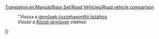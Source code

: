 [[Translation:en/Manual/Base Set/Road Vehicles/Road vehicle comparison]]

:''Vissza a [[hu/Manual/Base Set/Járművek összehasonlító listái|járművek összehasonlító listáihoz]]
:''Vissza a [[hu/Manual/Közúti járművek|Közúti járművek]] cikkhez''
{{hu/Manual/Base Set/Road Vehicles/KözútiTáblaFejléc}}
{{en/Manual/Base Set/Road Vehicles/Tablespacer|11}}
{{hu/Manual/Base Set/Road Vehicles/KözútiTáblaSor|TSR|1930|MPS királyi [[hu/Manual/Base Set/Road Vehicles/Buszok|busz]]       |4,920|9,840|426|852|56|35|31 utas|12}}
{{hu/Manual/Base Set/Road Vehicles/KözútiTáblaSor|TSR|1964|Hereford Leopárd Busz  |5,740|11,480|600|1,200|88|55|35 utas|15}}
{{hu/Manual/Base Set/Road Vehicles/KözútiTáblaSor|TSR|1987|Foster busz            |6,150|12,300|834|1,668|112|70|37 utas|15}}
{{hu/Manual/Base Set/Road Vehicles/KözútiTáblaSor|TSR|2008|Foster MkII szuperbusz |6,560|13,120|1,125|2,250|127|79|40 utas|15}}
{{hu/Manual/Base Set/Road Vehicles/KözútiTáblaSor|Y  |1946|Cammogó MkI Bus        |4,920|9,840|426|852|56|35|30 utas|15}}
{{hu/Manual/Base Set/Road Vehicles/KözútiTáblaSor|Y  |1972|Cammogó MkII Bus       |5,740|11,480|801|1,602|96|60|35 utas|15}}
{{hu/Manual/Base Set/Road Vehicles/KözútiTáblaSor|Y  |2010|Cammogó MkIII Bus      |6,560|13,120|1,125|2,250|120|75|38 utas|15}}
{{en/Manual/Base Set/Road Vehicles/Tablespacer|11}}
{{hu/Manual/Base Set/Road Vehicles/KözútiTáblaSor|TSR|1935|MPS [[hu/Manual/Base Set/Road Vehicles/Levélszállítók|levélszállító]] |4,715|9,430|421|842|48|30|22 csomag levél|15}}
{{hu/Manual/Base Set/Road Vehicles/KözútiTáblaSor|TSR|1980|Reynard levélszállító  |5,535|11,070|787|1,574|88|55|28 csomag levél|15}}
{{hu/Manual/Base Set/Road Vehicles/KözútiTáblaSor|TSR|2018|Perry levélszállító    |5,945|11,890|1,125|2,250|112|70|30 csomag levél|15}}
{{hu/Manual/Base Set/Road Vehicles/KözútiTáblaSor|Y  |1935|ErőGép levélszállító   |6,289|12,578|562|1,124|48|30|22 csomag levél|15}}
{{hu/Manual/Base Set/Road Vehicles/KözútiTáblaSor|Y  |1980|SemmiErő levélszállító |7,382|14,764|1,050|2,100|88|55|28 csomag levél|15}}
{{hu/Manual/Base Set/Road Vehicles/KözútiTáblaSor|Y  |2018|ZummDeGyors levélszállító|7,929|15,858|1,500|3,000|112|70|30 csomag levél|15}}
{{en/Manual/Base Set/Road Vehicles/Tablespacer|11}}
{{hu/Manual/Base Set/Road Vehicles/KözútiTáblaSor|TSR|1936|Witcombe [[hu/Manual/Base Set/Road Vehicles/Olajszállítók|olajszállító]]|4,510|9,020|421|842|48|30|21 ezer liter olaj|15}}
{{hu/Manual/Base Set/Road Vehicles/KözútiTáblaSor|TSR|1973|Foster olajszállító |5,740|11,480|787|1,574|88|55|21 ezer liter olaj|15}}
{{hu/Manual/Base Set/Road Vehicles/KözútiTáblaSor|TSR|2005|Perry olajszállító  |6,150|12,300|1,125|2,250|112|70|21 ezer liter olaj|15}}
{{en/Manual/Base Set/Road Vehicles/Tablespacer|11}}
{{hu/Manual/Base Set/Road Vehicles/KözútiTáblaSor|TSR|1936|Balogh [[hu/Manual/Base Set/Road Vehicles/Áruszállítók|áruszállító]]|4,387|8,774|421|842|48|30|14 láda áru|15}}
{{hu/Manual/Base Set/Road Vehicles/KözútiTáblaSor|TSR|1974|Craighead áruszállító|5,330|10,660|787|1,574|88|55|16 láda áru|15}}
{{hu/Manual/Base Set/Road Vehicles/KözútiTáblaSor|TSR|2005|Goss áruszállító|5,740|11,480|1,125|2,250|112|70|18 láda áru|15}}
{{en/Manual/Base Set/Road Vehicles/Tablespacer|11}}
{{hu/Manual/Base Set/Road Vehicles/KözútiTáblaSor|TSR|1935|Hereford [[hu/Manual/Base Set/Road Vehicles/Gabonaszállítók|gabonaszállító]]|4,674|9,348|421|842|48|30|20 tonna gabona|15}}
{{hu/Manual/Base Set/Road Vehicles/KözútiTáblaSor|TSR|1979|Thomas gabonaszállító|5,453|10,906|787|1,574|88|55|25 tonna gabona|15}}
{{hu/Manual/Base Set/Road Vehicles/KözútiTáblaSor|TSR|2010|Goss gabonaszállító |5,863|11,726|1,125|2,250|112|70|30 tonna gabona|15}}
{{en/Manual/Base Set/Road Vehicles/Tablespacer|11}}
{{hu/Manual/Base Set/Road Vehicles/KözútiTáblaSor|TS|1935|Talbott [[hu/Manual/Base Set/Road Vehicles/Állatszállítók|állatszállító]] |4,305|8,610|421|842|48|30|14 állat|15}}
{{hu/Manual/Base Set/Road Vehicles/KözútiTáblaSor|TS|1980|Uhl állatszállító|5,330|10,660|787|1,574|88|55|16 állat|15}}
{{hu/Manual/Base Set/Road Vehicles/KözútiTáblaSor|TS|2022|Foster állatszállító|5,740|11,480|1,125|2,250|112|70|18 állat|15}}
{{en/Manual/Base Set/Road Vehicles/Tablespacer|11}}
{{hu/Manual/Base Set/Road Vehicles/KözútiTáblaSor|TSR|1935|Witcombe [[hu/Manual/Base Set/Road Vehicles/Faszállítók|faszállító]]|4,838|9,676|421|842|48|30|20 tonna fa|15}}
{{hu/Manual/Base Set/Road Vehicles/KözútiTáblaSor|TSR|1974|Foster faszállító|5,617|11,234|787|1,574|88|55|22 tonna fa|15}}
{{hu/Manual/Base Set/Road Vehicles/KözútiTáblaSor|TSR|2018|Moreland faszállító|6,027|12,054|1,125|2,250|112|70|24 tonna fa|15}}
{{en/Manual/Base Set/Road Vehicles/Tablespacer|11}}
{{hu/Manual/Base Set/Road Vehicles/KözútiTáblaSor|TSR|1936|Balogh [[hu/Manual/Base Set/Road Vehicles/Páncélkocsik|páncélkocsi]]|5,945|11,890|421|842|48|30|12 csomag értéktárgy*|15}}
{{hu/Manual/Base Set/Road Vehicles/KözútiTáblaSor|TSR|1981|Uhl páncélkocsi    |6,970|13,940|787|1,574|88|55|15 csomag értéktárgy*|15}}
{{hu/Manual/Base Set/Road Vehicles/KözútiTáblaSor|TSR|2012|Foster páncélkocsi|7,380|14,760|1,125|2,250|112|70|16 csomag értéktárgy*|15}}
{{en/Manual/Base Set/Road Vehicles/Tablespacer|11}}
{{hu/Manual/Base Set/Road Vehicles/KözútiTáblaSor|TS |1935|Balogh [[hu/Manual/Base Set/Road Vehicles/Szénszállítók|szénszállító]]|4,428|8,856|421|842|48|30|20 tonna szén|15}}
{{hu/Manual/Base Set/Road Vehicles/KözútiTáblaSor|TS |1975|Uhl szénszállító   |5,248|10,496|787|1,574|88|55|25 tonna szén|15}}
{{hu/Manual/Base Set/Road Vehicles/KözútiTáblaSor|TS |2013|DW szénszállító      |5,658|11,316|1,125|2,250|112|70|28 tonna szén|15}}
{{en/Manual/Base Set/Road Vehicles/Tablespacer|11}}
{{hu/Manual/Base Set/Road Vehicles/KözútiTáblaSor|T  |1935|MPS [[hu/Manual/Base Set/Road Vehicles/Vasércszállítók|vasércszállító]]|4,961|9,922|421|842|48|30|22 tonna vasérc|15}}
{{hu/Manual/Base Set/Road Vehicles/KözútiTáblaSor|T  |1977|Uhl vasércszállító|5,740|11,480|787|1,574|88|55|25 tonna vasérc|15}}
{{hu/Manual/Base Set/Road Vehicles/KözútiTáblaSor|T  |2011|Goss vasércszállító|6,150|12,300|1,125|2,250|112|70|27 tonna vasérc|15}}
{{en/Manual/Base Set/Road Vehicles/Tablespacer|11}}
{{hu/Manual/Base Set/Road Vehicles/KözútiTáblaSor|T  |1936|Balogh [[hu/Manual/Base Set/Road Vehicles/Acélszállítók|acélszállító]]|4,592|9,184|421|842|48|30|15 tonna acélk|15}}
{{hu/Manual/Base Set/Road Vehicles/KözútiTáblaSor|T  |1977|Uhl acélszállító    |5,535|11,070|787|1,574|88|55|18 tonna acél|15}}
{{hu/Manual/Base Set/Road Vehicles/KözútiTáblaSor|T  |2007|Kelling acélszállító|5,945|11,890|1,125|2,250|112|70|20 tonna acél|15}}
{{en/Manual/Base Set/Road Vehicles/Tablespacer|11}}
{{hu/Manual/Base Set/Road Vehicles/KözútiTáblaSor|SR |1935|Foster [[hu/Manual/Base Set/Road Vehicles/Ételszállítók|ételszállító]]|4,592|9,184|421|842|48|30|17 tonna étel|15}}
{{hu/Manual/Base Set/Road Vehicles/KözútiTáblaSor|SR |1971|Perry ételszállító   |5,494|10,988|787|1,574|88|55|20 tonna étel|15}}
{{hu/Manual/Base Set/Road Vehicles/KözútiTáblaSor|SR |2004|Chippy ételszállító|5,904|11,808|1,125|2,250|112|70|22 tonna étel|15}}
{{en/Manual/Base Set/Road Vehicles/Tablespacer|11}}
{{hu/Manual/Base Set/Road Vehicles/KözútiTáblaSor|S  |1936|Uhl [[hu/Manual/Base Set/Road Vehicles/Papírszállítók|papírszállító]] |4,592|9,184|421|842|48|30|15 tonna papír|15}}
{{hu/Manual/Base Set/Road Vehicles/KözútiTáblaSor|S  |1979|Balogh papírszállító |5,535|11,070|787|1,574|88|55|18 tonna papír|15}}
{{hu/Manual/Base Set/Road Vehicles/KözútiTáblaSor|S  |2007|MPS papírszállító  |5,945|11,890|1,125|2,250|112|70|20 tonna papír|15}}
{{en/Manual/Base Set/Road Vehicles/Tablespacer|11}}
{{hu/Manual/Base Set/Road Vehicles/KözútiTáblaSor|R  |1935|MPS [[hu/Manual/Base Set/Road Vehicles/Rézércszállítók|rézércszállító]]|4,961|9,922|421|842|48|30|22 tonna rézérc|15}}
{{hu/Manual/Base Set/Road Vehicles/KözútiTáblaSor|R  |1977|Uhl rézércszállító|5,740|11,480|787|1,574|88|55|25 tonna rézérc|15}}
{{hu/Manual/Base Set/Road Vehicles/KözútiTáblaSor|R  |2011|Goss rézércszállító|6,150|12,300|1,125|2,250|112|70|27 tonna rézérc|15}}
{{en/Manual/Base Set/Road Vehicles/Tablespacer|11}}
{{hu/Manual/Base Set/Road Vehicles/KözútiTáblaSor|R  |1936|Uhl [[hu/Manual/Base Set/Road Vehicles/Vízszállítók|vízszállító]]|4,551|9,102|421|842|48|30|21 ezer liter víz|15}}
{{hu/Manual/Base Set/Road Vehicles/KözútiTáblaSor|R  |1978|Balogh vízszállító|5,781|11,562|787|1,574|88|55|25 ezer liter víz|15}}
{{hu/Manual/Base Set/Road Vehicles/KözútiTáblaSor|R  |2011|MPS vízszállító|6,191|12,382|1,125|2,250|112|70|27 ezer liter víz|15}}
{{en/Manual/Base Set/Road Vehicles/Tablespacer|11}}
{{hu/Manual/Base Set/Road Vehicles/KözútiTáblaSor|R  |1935|Balogh [[hu/Manual/Base Set/Road Vehicles/Gyümölcsszállítók|gyümölcsszállító]]|4,838|9,676|421|842|48|30|18 tonna gyümölcs|15}}
{{hu/Manual/Base Set/Road Vehicles/KözútiTáblaSor|R  |1978|Uhl gyümölcsszállító|6,068|12,136|787|1,574|88|55|20 tonna gyümölcs|15}}
{{hu/Manual/Base Set/Road Vehicles/KözútiTáblaSor|R  |2012|Kelling gyümölcsszállító|6,478|12,956|1,125|2,250|112|70|23 tonna gyümölcs|15}}
{{en/Manual/Base Set/Road Vehicles/Tablespacer|11}}
{{hu/Manual/Base Set/Road Vehicles/KözútiTáblaSor|R  |1936|Balogh [[hu/Manual/Base Set/Road Vehicles/Gumiszállítók|gumiszállító]]|4,797|9,594|421|842|48|30|17 ezer liter gumi|15}}
{{hu/Manual/Base Set/Road Vehicles/KözútiTáblaSor|R  |1977|Uhl gumiszállító|6,027|12,054|787|1,574|88|55|19 ezer liter gumi|15}}
{{hu/Manual/Base Set/Road Vehicles/KözútiTáblaSor|R  |2011|RMT gumiszállító|6,437|12,874|1,125|2,250|112|70|22 ezer liter gumi|15}}
|}